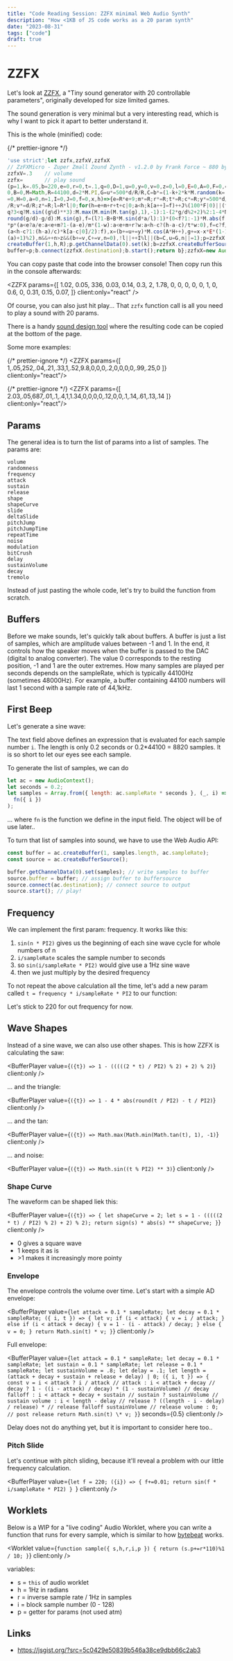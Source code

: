 ```yaml
---
title: "Code Reading Session: ZZFX minimal Web Audio Synth"
description: "How <1KB of JS code works as a 20 param synth"
date: "2023-08-31"
tags: ["code"]
draft: true
---
```



# ZZFX

Let's look at [ZZFX](https://github.com/KilledByAPixel/ZzFX), a "Tiny sound generator with 20 controllable parameters", originally developed for size limited games.

The sound generation is very minimal but a very interesting read, which is why I want to pick it apart to better understand it.

This is the whole (minified) code:

{/* prettier-ignore */}
```js
'use strict';let zzfx,zzfxV,zzfxX
// ZzFXMicro - Zuper Zmall Zound Zynth - v1.2.0 by Frank Force ~ 880 bytes
zzfxV=.3    // volume
zzfx=       // play sound
(p=1,k=.05,b=220,e=0,r=0,t=.1,q=0,D=1,u=0,y=0,v=0,z=0,l=0,E=0,A=0,F=0,c=0,w=1,m=
0,B=0,M=Math,R=44100,d=2*M.PI,G=u*=500*d/R/R,C=b*=(1-k+2*k*M.random(k=[]))*d/R,g
=0,H=0,a=0,n=1,I=0,J=0,f=0,x,h)=>{e=R*e+9;m*=R;r*=R;t*=R;c*=R;y*=500*d/R**3;A*=d
/R;v*=d/R;z*=R;l=R*l|0;for(h=e+m+r+t+c|0;a<h;k[a++]=f)++J%(100*F|0)||(f=q?1<q?2<
q?3<q?M.sin((g%d)**3):M.max(M.min(M.tan(g),1),-1):1-(2*g/d%2+2)%2:1-4*M.abs(M.
round(g/d)-g/d):M.sin(g),f=(l?1-B+B*M.sin(d*a/l):1)*(0<f?1:-1)*M.abs(f)**D*zzfxV
*p*(a<e?a/e:a<e+m?1-(a-e)/m*(1-w):a<e+m+r?w:a<h-c?(h-a-c)/t*w:0),f=c?f/2+(c>a?0:
(a<h-c?1:(h-a)/c)*k[a-c|0]/2):f),x=(b+=u+=y)*M.cos(A*H++),g+=x-x*E*(1-1E9*(M.sin
(a)+1)%2),n&&++n>z&&(b+=v,C+=v,n=0),!l||++I%l||(b=C,u=G,n||=1);p=zzfxX.
createBuffer(1,h,R);p.getChannelData(0).set(k);b=zzfxX.createBufferSource();b.
buffer=p;b.connect(zzfxX.destination);b.start();return b};zzfxX=new AudioContext;
```

You can copy paste that code into the browser console! Then copy run this in the console afterwards:

<ZZFX
  params={[
    1.02, 0.05, 336, 0.03, 0.14, 0.3, 2, 1.78, 0, 0, 0, 0, 0, 1, 0, 0.6, 0,
    0.31, 0.15, 0.07,
  ]}
  client:only="react"
/>

Of course, you can also just hit play... That `zzfx` function call is all you need to play a sound with 20 params.

There is a handy [sound design tool](https://killedbyapixel.github.io/ZzFX/) where the resulting code can be copied at the bottom of the page.

Some more examples:

{/* prettier-ignore */}
<ZZFX params={[
  1,.05,252,.04,.21,.33,1,.52,9.8,0,0,0,.2,0,0,0,0,.99,.25,0
]} client:only="react"/>

{/* prettier-ignore */}
<ZZFX params={[
  2.03,.05,687,.01,.1,.4,1,1.34,0,0,0,0,.12,0,0,.1,.14,.61,.13,.14
]} client:only="react"/>

## Params

The general idea is to turn the list of params into a list of samples. The params are:

```plaintext
volume
randomness
frequency
attack
sustain
release
shape
shapeCurve
slide
deltaSlide
pitchJump
pitchJumpTime
repeatTime
noise
modulation
bitCrush
delay
sustainVolume
decay
tremolo
```

Instead of just pasting the whole code, let's try to build the function from scratch.

## Buffers

Before we make sounds, let's quickly talk about buffers.
A buffer is just a list of samples, which are amplitude values between -1 and 1.
In the end, it controls how the speaker moves when the buffer is passed to the DAC (digital to analog converter).
The value 0 corresponds to the resting position, -1 and 1 are the outer extremes.
How many samples are played per seconds depends on the sampleRate, which is typically 44100Hz (sometimes 48000Hz).
For example, a buffer containing 44100 numbers will last 1 second with a sample rate of 44,1kHz.

## First Beep

Let's generate a sine wave:

<BufferPlayer value="({i}) => sin(i/20)" client:only />

The text field above defines an expression that is evaluated for each sample number `i`.
The length is only 0.2 seconds or 0.2\*44100 = 8820 samples. It is so short to let our eyes see each sample.

To generate the list of samples, we can do

```js
let ac = new AudioContext();
let seconds = 0.2;
let samples = Array.from({ length: ac.sampleRate * seconds }, (_, i) =>
  fn({ i })
);
```

... where `fn` is the function we define in the input field. The object will be of use later..

To turn that list of samples into sound, we have to use the Web Audio API:

```js
const buffer = ac.createBuffer(1, samples.length, ac.sampleRate);
const source = ac.createBufferSource();

buffer.getChannelData(0).set(samples); // write samples to buffer
source.buffer = buffer; // assign buffer to buffersource
source.connect(ac.destination); // connect source to output
source.start(); // play!
```

## Frequency

We can implement the first param: frequency.
It works like this:

<BufferPlayer value="({i}) => sin(220 * i/sampleRate * PI2)" client:only />

1. `sin(n * PI2)` gives us the beginning of each sine wave cycle for whole numbers of n
2. `i/sampleRate` scales the sample number to seconds
3. so `sin(i/sampleRate * PI2)` would give use a 1Hz sine wave
4. then we just multiply by the desired frequency

To not repeat the above calculation all the time, let's add a new param called `t = frequency * i/sampleRate * PI2` to our function:

<BufferPlayer value="({t}) => sin(t)" client:only />

Let's stick to 220 for out frequency for now.

## Wave Shapes

Instead of a sine wave, we can also use other shapes. This is how ZZFX is calculating the saw:

<BufferPlayer
  value={`({t}) => 1 - (((((2 * t) / PI2) % 2) + 2) % 2)`}
  client:only
/>

... and the triangle:

<BufferPlayer
  value={`({t}) => 1 - 4 * abs(round(t / PI2) - t / PI2)`}
  client:only
/>

... and the tan:

<BufferPlayer
  value={`({t}) => Math.max(Math.min(Math.tan(t), 1), -1)`}
  client:only
/>

... and noise:

<BufferPlayer value={`({t}) => Math.sin((t % PI2) ** 3)`} client:only />

### Shape Curve

The waveform can be shaped liek this:

<BufferPlayer
  value={`({t}) => {
  let shapeCurve = 2;
  let s = 1 - (((((2 * t) / PI2) % 2) + 2) % 2);
  return sign(s) * abs(s) ** shapeCurve;
}`}
  client:only
/>

- 0 gives a square wave
- 1 keeps it as is
- \>1 makes it increasingly more pointy

### Envelope

The envelope controls the volume over time.
Let's start with a simple AD envelope:

<BufferPlayer
  value={`let attack = 0.1 * sampleRate;
let decay = 0.1 * sampleRate;
({ i, t }) => {
  let v;
  if (i < attack) {
    v = i / attack;
  } else if (i < attack + decay) {
    v = 1 - (i - attack) / decay;
  } else {
    v = 0;
  }
  return Math.sin(t) * v;
}`}
  client:only
/>

Full envelope:

<BufferPlayer
  value={`let attack = 0.1 * sampleRate;
let decay = 0.1 * sampleRate;
let sustain = 0.1 * sampleRate;
let release = 0.1 * sampleRate;
let sustainVolume = .8;
let delay = .1;
let length = (attack + decay + sustain + release + delay) | 0;
({ i, t }) => {
  const v = i < attack
    ? i / attack // attack
    : i < attack + decay // decay
    ? 1 - ((i - attack) / decay) * (1 - sustainVolume) // decay falloff
    : i < attack + decay + sustain // sustain
    ? sustainVolume // sustain volume
    : i < length - delay // release
    ? ((length - i - delay) / release) * // release falloff
      sustainVolume // release volume
    : 0; // post release
    return Math.sin(t) \* v;
}`}
  seconds={0.5}
  client:only
/>

Delay does not do anything yet, but it is important to consider here too..

### Pitch Slide

Let's continue with pitch sliding, because it'll reveal a problem with our little frequency calculation.

<BufferPlayer
  value={`let f = 220;
({i}) => {
  f+=0.01;
  return sin(f * i/sampleRate * PI2)
}
`}
  client:only
/>

## Worklets

Below is a WIP for a "live coding" Audio Worklet, where you can write a function that runs for every sample,
which is similar to how [bytebeat](https://greggman.com/downloads/examples/html5bytebeat/html5bytebeat.html) works.

<Worklet
  value={`
function sample({ s,h,r,i,p }) {
  return (s.p+=r*110)%1 / 10;
}
`}
  client:only
/>

variables:

- s = `this` of audio worklet
- h = 1Hz in radians
- r = inverse sample rate / 1Hz in samples
- i = block sample number (0 - 128)
- p = getter for params (not used atm)

## Links

- https://jsgist.org/?src=5c0429e50839b546a38ce9dbb66c2ab3
